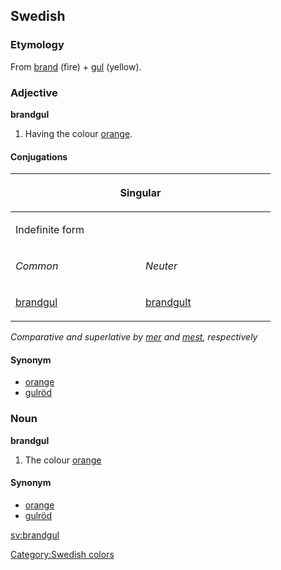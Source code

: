 ==Swedish==
===Etymology===
From [[brand]] (fire) + [[gul]] (yellow).
===Adjective===
'''brandgul'''
#Having the colour [[orange]]. 
====Conjugations====
{| border=1 cellspacing=0 
|- bgcolor="#FFFFF0" align=center
! colspan=4 width=400 | Singular
! rowspan=3 width=100 | Plural
|- bgcolor="#FFFFF0" align=center
! colspan=2 width=200 | Indefinite form
! colspan=2 width=200 | Definite form
|- bgcolor="#FFFFF0" align=center
| width=100 | ''Common''
| width=100 | ''Neuter''
| width=100 | ''Sexus maskuline''
| width=100 | ''Other sexus''
|- align=center
| [[brandgul]]
| [[brandgult]]
| [[brandgule]]
| [[brandgula]]
| [[brandgula]]
|}
''Comparative and superlative by [[mer]] and [[mest]], respectively''

====Synonym====
*[[orange]]
*[[gulröd]]

===Noun===
'''brandgul'''
#The colour [[orange]]

====Synonym====
*[[orange]]
*[[gulröd]]

[[sv:brandgul]]
[[Category:Swedish colors]]
